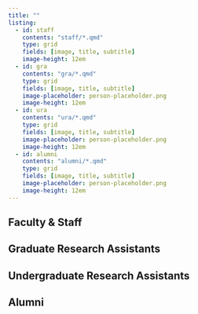 ```yaml
---
title: ""
listing:
  - id: staff
    contents: "staff/*.qmd"
    type: grid
    fields: [image, title, subtitle]
    image-height: 12em
  - id: gra
    contents: "gra/*.qmd"
    type: grid
    fields: [image, title, subtitle]
    image-placeholder: person-placeholder.png
    image-height: 12em
  - id: ura
    contents: "ura/*.qmd"
    type: grid
    fields: [image, title, subtitle]
    image-placeholder: person-placeholder.png
    image-height: 12em
  - id: alumni
    contents: "alumni/*.qmd"
    type: grid
    fields: [image, title, subtitle]
    image-placeholder: person-placeholder.png
    image-height: 12em
---
```


## Faculty & Staff
::: {#staff}
:::

## Graduate Research Assistants
::: {#gra}
:::

## Undergraduate Research Assistants
:::{#ura}
:::

## Alumni
:::{#alumni}
:::

